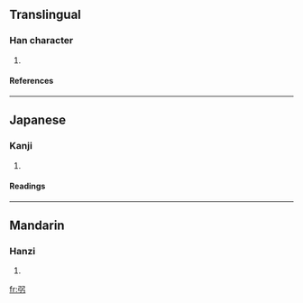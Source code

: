 ==Translingual==
===Han character===
{{Han char|rn=57|rad=弓|as=03|sn=6|four=|canj=弓弓 (NN), XX弓弓 (XXNN)}}
# {{defn|Han|sort=弓03}}
====References====
{{Han ref|kx=0357.070|dkj=09725|dj=0673.150|hdz=20991.120|uh=5F1C|ud=24348}}
----
==Japanese==
===Kanji===
{{ja-kanji|grade=|rs=弓03}}
# {{defn|Japanese}} 
====Readings====
{{ja-readings|on=[[きょう]] (kyō), [[ごう]] (gō), [[き]] (ki)|kun=[[つよい]] (tsuyoi), [[つよいゆみ]] (tsuyoiyumi)}}
----
==Mandarin==
===Hanzi===
{{cmn-hanzi|pin=[[jiàng]] (jiang4), [[qiáng]] (qiang2)|wg=chiang<sup>4</sup>, ch'iang<sup>2</sup>}}
# {{defn|Mandarin}}

[[fr:弜]]